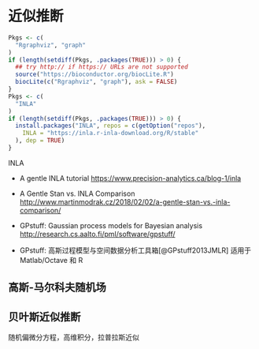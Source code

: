 # 近似推断 {#r-inla}

```r
Pkgs <- c(
  "Rgraphviz", "graph"
)
if (length(setdiff(Pkgs, .packages(TRUE))) > 0) {
  ## try http:// if https:// URLs are not supported
  source("https://bioconductor.org/biocLite.R")
  biocLite(c("Rgraphviz", "graph"), ask = FALSE)
}
Pkgs <- c(
  "INLA"
)
if (length(setdiff(Pkgs, .packages(TRUE))) > 0) {
  install.packages("INLA", repos = c(getOption("repos"),
    INLA = "https://inla.r-inla-download.org/R/stable"
  ), dep = TRUE)
}
```

INLA

- A gentle INLA tutorial <https://www.precision-analytics.ca/blog-1/inla>
- A Gentle Stan vs. INLA Comparison <http://www.martinmodrak.cz/2018/02/02/a-gentle-stan-vs.-inla-comparison/>


- GPstuff: Gaussian process models for Bayesian analysis  <http://research.cs.aalto.fi/pml/software/gpstuff/>

- GPstuff: 高斯过程模型与空间数据分析工具箱[@GPstuff2013JMLR] 适用于 Matlab/Octave 和 R

## 高斯-马尔科夫随机场


## 贝叶斯近似推断

随机偏微分方程，高维积分，拉普拉斯近似

